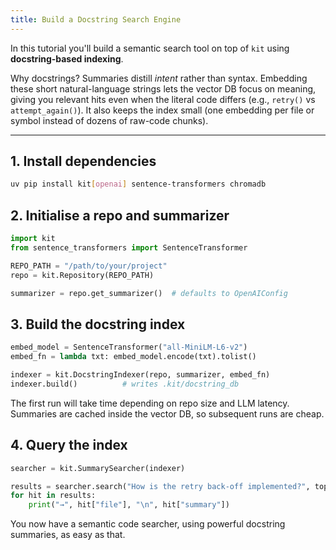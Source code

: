 ```yaml
---
title: Build a Docstring Search Engine
---
```


In this tutorial you'll build a semantic search tool on top of `kit`
using **docstring-based indexing**.

Why docstrings?  Summaries distill *intent* rather than syntax.  Embedding these
short natural-language strings lets the vector DB focus on meaning, giving you
relevant hits even when the literal code differs (e.g., `retry()` vs
`attempt_again()`).  It also keeps the index small (one embedding per file or
symbol instead of dozens of raw-code chunks).

---

## 1. Install dependencies

```sh
uv pip install kit[openai] sentence-transformers chromadb
```

## 2. Initialise a repo and summarizer

```python
import kit
from sentence_transformers import SentenceTransformer

REPO_PATH = "/path/to/your/project"
repo = kit.Repository(REPO_PATH)

summarizer = repo.get_summarizer()  # defaults to OpenAIConfig
```

## 3. Build the docstring index

```python
embed_model = SentenceTransformer("all-MiniLM-L6-v2")
embed_fn = lambda txt: embed_model.encode(txt).tolist()

indexer = kit.DocstringIndexer(repo, summarizer, embed_fn)
indexer.build()          # writes .kit/docstring_db
```

The first run will take time depending on repo size and LLM latency.
Summaries are cached inside the vector DB, so subsequent runs are cheap.

## 4. Query the index

```python
searcher = kit.SummarySearcher(indexer)

results = searcher.search("How is the retry back-off implemented?", top_k=3)
for hit in results:
    print("→", hit["file"], "\n", hit["summary"])
```

You now have a semantic code searcher, using powerful docstring summaries,
as easy as that.
